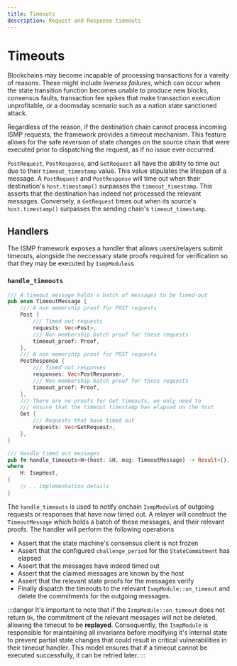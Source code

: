 ```yaml
---
title: Timeouts
description: Request and Response timeouts
---
```


# Timeouts

Blockchains may become incapable of processing transactions for a vareity of reasons. These might include _liveness failures_, which can occur when the state transition function becomes unable to produce new blocks, consensus faults, transaction fee spikes that make transaction execution unprofitable, or a doomsday scenario such as a nation state sanctioned attack.

Regardless of the reason, if the destination chain cannot process incoming ISMP requests, the framework provides a timeout mechanism. This feature allows for the safe reversion of state changes on the source chain that were executed prior to dispatching the request, as if no issue ever occurred.

`PostRequest`, `PostResponse`, and `GetRequest` all have the ability to time out due to their `timeout_timestamp` value. This value stipulates the lifespan of a message. A `PostRequest` and `PostResponse` will time out when their destination's `host.timestamp()` surpasses the `timeout_timestamp`. This asserts that the destination has indeed not processed the relevant messages. Conversely, a `GetRequest` times out when its source's `host.timestamp()` surpasses the sending chain's `timeout_timestamp`.

## Handlers

The ISMP framework exposes a handler that allows users/relayers submit timeouts, alongside the neccessary state proofs required for verification so that they may be executed by `IsmpModules`s

### `handle_timeouts`

```rust
/// A timeout message holds a batch of messages to be timed-out
pub enum TimeoutMessage {
    /// A non memership proof for POST requests
    Post {
        /// Timed out requests
        requests: Vec<Post>,
        /// Non membership batch proof for these requests
        timeout_proof: Proof,
    },
    /// A non memership proof for POST requests
    PostResponse {
        /// Timed out responses
        responses: Vec<PostResponse>,
        /// Non membership batch proof for these requests
        timeout_proof: Proof,
    },
    /// There are no proofs for Get timeouts, we only need to
    /// ensure that the timeout timestamp has elapsed on the host
    Get {
        /// Requests that have timed out
        requests: Vec<GetRequest>,
    },
}

/// Handle timed out messages
pub fn handle_timeouts<H>(host: &H, msg: TimeoutMessage) -> Result<(), Error>
where
    H: IsmpHost,
{
    // .. implementation details
}
```
The `handle_timeouts` is used to notify onchain `IsmpModule`s of outgoing requests or responses that have now timed out. A relayer will construct the `TimeoutMessage` which holds a batch of these messages, and their relevant proofs. The handler will perform the following operations

- Assert that the state machine's consensus client is not frozen
- Assert that the configured `challenge_period` for the `StateCommitment` has elapsed
- Assert that the messages have indeed timed out
- Assert that the claimed messages are known by the host
- Assert that the relevant state proofs for the messages verify
- Finally dispatch the timeouts to the relevant `IsmpModule::on_timeout` and delete the commitments for the outgoing messages.

:::danger
It's important to note that if the `IsmpModule::on_timeout` does not return `Ok`, the commitment of the relevant messages will not be deleted, allowing the timeout to be **replayed**. Consequently, the `IsmpModule` is responsible for maintaining all invariants before modifying it's internal state to prevent partial state changes that could result in critical vulnerabilities in their timeout handler. This model ensures that if a timeout cannot be executed successfully, it can be retried later.
:::

